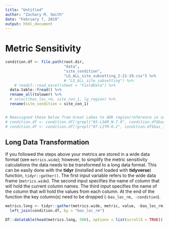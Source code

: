 ```yaml
---
title: "Untitled"
author: "Zachary M. Smith"
date: "February 7, 2019"
output: html_document
---
```


# Metric Sensitivity

```r
condition.df <- file.path(root.dir, 
                          "data",
                          "site_condition",
                          "LG_ALL_site_subsetting_2-21-19.csv") %>% 
                          # "LG_ALL_site_subsetting") %>% 
    # readxl::read_excel(sheet = "FieldData") %>% 
  data.table::fread() %>% 
  rename_all(tolower) %>% 
  # select(bas_loc_rm, site_con_1, lg_region) %>% 
  rename(site_condition = site_con_1) 


# Reassigned these below from Great Lakes to ADK region/reference in source file instead of deleteing as per below.
# condition.df <- condition.df[!grepl("03-LSAM_N-7.9", condition.df$bas_loc_rm),]
# condition.df <- condition.df[!grepl("07-LITR-0.2", condition.df$bas_loc_rm),]

```


## Long Data Transformation

If you followed the steps above your metrics are stored in a wide data format (see `metrics.wide`); however, to simplify the metric sensitivity calculations the data needs to be transformed to a long data format. This can be easily done with the __tidyr__ (installed and loaded with __tidyverse__) function, `tidyr::gather()`. The first input variable refers to the wide data frame (`metrics.wide`). The second input specifies the name of column that will hold the current column names. The third input specifies the name of the column that will hold the values from each column. At the end of the function the key column(s) need to be dropped (`-bas_loc_rm, -condition`).
```r
metrics.long <- tidyr::gather(metrics.wide, metric, value, -bas_loc_rm)  %>% 
  left_join(condition.df, by = "bas_loc_rm")

DT::datatable(head(metrics.long, 500), options = list(scrollX = TRUE))
```